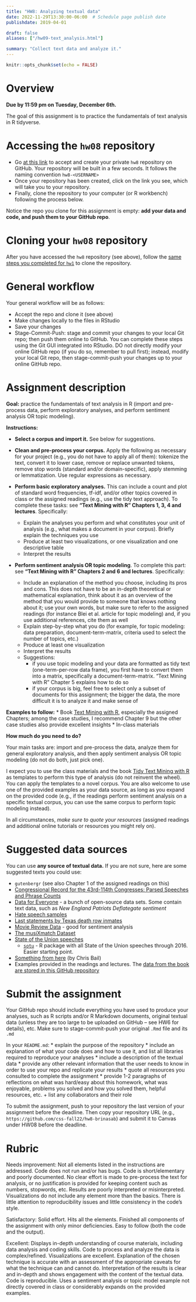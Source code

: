 ```yaml
---
title: "HW8: Analyzing textual data"
date: 2022-11-29T13:30:00-06:00  # Schedule page publish date
publishdate: 2019-04-01

draft: false
aliases: ["/hw09-text_analysis.html"]

summary: "Collect text data and analyze it."
---
```


```r
knitr::opts_chunk$set(echo = FALSE)
```

# Overview

**Due by 11:59 pm on Tuesday, December 6th.**

The goal of this assignment is to practice the fundamentals of text analysis in R tidyverse.


# Accessing the `hw08` repository

* Go [at this link](https://classroom.github.com/a/_IRchBke) to accept and create your private `hw8` repository on GitHub. Your repository will be built in a few seconds. It follows the naming convention `hw8-<USERNAME>`  
* Once your repository has been created, click on the link you see, which will take you to your repository. 
* Finally, clone the repository to your computer (or R workbench) following the process below.

Notice the repo you clone for this assignment is empty: **add your data and code, and push them to your GitHub repo**.


# Cloning your `hw08` repository

After you have accessed the `hw8` repository (see above), follow the [same steps you completed for `hw1`](/homework/edit-readme/) to clone the repository.


# General workflow

Your general workflow will be as follows:

* Accept the repo and clone it (see above)
* Make changes locally to the files in RStudio
* Save your changes
* Stage-Commit-Push: stage and commit your changes to your local Git repo; then push them online to GitHub. You can complete these steps using the Git GUI integrated into RStudio. DO not directly modify your online GitHub repo (if you do so, remember to pull first); instead, modify your local Git repo, then stage-commit-push your changes up to your online GitHub repo. 

# Assignment description

**Goal:** practice the fundamentals of text analysis in R (import and pre-process data, perform exploratory analyses, and perform sentiment analysis OR topic modeling).

**Instructions:**

* **Select a corpus and import it.** See below for suggestions. 

* **Clean and pre-process your corpus.** Apply the following as necessary for your project (e.g., you do not have to apply all of them): tokenize the text, convert it to lower case, remove or replace unwanted tokens, remove stop words (standard and/or domain-specific), apply stemming or lemmatization. Use regular expressions as necessary. 

* **Perform basic exploratory analyses.** This can include a count and plot of standard word frequencies, tf-idf, and/or other topics covered in class or the assigned readings (e.g., use the tidy text approach). To complete these tasks: see **“Text Mining with R” Chapters 1, 3, 4 and lectures**. Specifically:
    * Explain the analyses you perform and what constitutes your unit of analysis (e.g., what makes a document in your corpus). Briefly explain the techniques you use
    * Produce at least two visualizations, or one visualization and one descriptive table
    * Interpret the results

* **Perform sentiment analysis OR topic modeling**. To complete this part: see **“Text Mining with R” Chapters 2 and 6 and lectures**. 
Specifically:
  * Include an explanation of the method you choose, including its pros and cons. This does not have to be an in-depth theoretical or mathematical explanation, think about it as an overview of the method that you would provide to someone that knows nothing about it; use your own words, but make sure to refer to the assigned readings (for instance Blei et al. article for topic modeling) and, if you use additional references, cite them as well
  * Explain step-by-step what you do (for example, for topic modeling: data preparation, document-term-matrix, criteria used to select the number of topics, etc.)
  * Produce at least one visualization
  * Interpret the results
  * Suggestions: 
    * if you use topic modeling and your data are formatted as tidy text (one-term-per-row data frame), you first have to convert them into a matrix, specifically a document-term-matrix. "Text Mining with R”  Chapter 5 explains how to do so
    * if your corpus is big, feel free to select only a subset of documents for this assignment; the bigger the data, the more difficult it is to analyze it and make sense of 

**Examples to follow:**
* Book [Text Mining with R](https://www.tidytextmining.com/index.html), especially the assigned Chapters; among the case studies, I recommend Chapter 9 but the other case studies also provide excellent insights
* In-class materials 

**How much do you need to do?**

Your main tasks are: import and pre-process the data, analyze them for general exploratory analysis, and then apply sentiment analysis OR topic modeling (do not do both, just pick one). 

I expect you to use the class materials and the book [Tidy Text Mining with R](http://tidytextmining.com/) as templates to perform this type of analysis (do not reinvent the wheel). You can apply the templates to a novel corpus. You are also welcome to use one of the provided examples as your data source, as long as you expand on the provided code (e.g., if the readings perform sentiment analysis on a specific textual corpus, you can use the same corpus to perform topic modeling instead). 

In all circumstances, *make sure to quote your resources* (assigned readings and additional online tutorials or resources you might rely on).


# Suggested data sources

You can use **any source of textual data.** If you are not sure, here are some suggested texts you could use:

* `gutenbergr` (see also Chapter 1 of the assigned readings on this)
* [Congressional Record for the 43rd-114th Congresses: Parsed Speeches and Phrase Counts](https://data.stanford.edu/congress_text)
* [Data for Everyone](https://www.figure-eight.com/data-for-everyone/) - a bunch of open-source data sets. Some contain text data, such as *New England Patriots Deflategate sentiment*
* [Hate speech samples](https://github.com/t-davidson/hate-speech-and-offensive-language)
* [Last statements by Texas death row inmates](https://www.kaggle.com/mykhe1097/last-words-of-death-row-inmates)
* [Movie Review Data](http://www.cs.cornell.edu/people/pabo/movie-review-data/) - good for sentiment analysis
* [The musiXmatch Dataset](http://millionsongdataset.com/musixmatch/)
* [State of the Union speeches](http://www.presidency.ucsb.edu/sou.php)
    * [`sotu`](https://github.com/statsmaths/sotu) - R package with all State of the Union speeches through 2016. Easier starting point.
* [Something from here](https://docs.google.com/spreadsheets/d/1I7cvuCBQxosQK2evTcdL3qtglaEPc0WFEs6rZMx-xiE/edit#gid=0) (by Chris Bail)
* Examples provided in the readings and lectures. The [data from the book are stored in this GitHub repository](https://github.com/dgrtwo/tidy-text-mining) 


# Submit the assignment

Your GitHub repo should include everything you have used to produce your analyses, such as R scripts and/or R Markdown documents, original textual data (unless they are too large to be uploaded on GitHub – see HW6 for details), etc. Make sure to stage-commit-push your original `.Rmd` file and its `.md` 

In your `README.md`:
* explain the purpose of the repository
* include an explanation of what your code does and how to use it, and list all libraries required to reproduce your analyses 
* include a description of the textual data
* provide any other relevant information that the user needs to know in order to use your repo and replicate your results 
* quote all resources you consulted to complete the assignment
* provide 1-2 paragraphs of reflections on what was hard/easy about this homework, what was enjoyable, problems you solved and how you solved them, helpful resources, etc. + list any collaborators and their role

To submit the assignment, push to your repository the last version of your assignment before the deadline. Then copy your repository URL (e.g., `https://github.com/css-fall22/hw8-brinasab`) and submit it to Canvas under HW08 before the deadline.


# Rubric

Needs improvement: Not all elements listed in the instructions are addressed. Code does not run and/or has bugs. Code is short/elementary and poorly documented. No clear effort is made to pre-process the text for analysis, or no justification is provided for keeping content such as numbers, stopwords, etc. Results are poorly interpreted or misinterpreted. Visualizations do not include any element more than the basics. There is little attention to reproducibility issues and little consistency in the code's style.

Satisfactory: Solid effort. Hits all the elements. Finished all components of the assignment with only minor deficiencies. Easy to follow (both the code and the output). 

Excellent: Displays in-depth understanding of course materials, including data analysis and coding skills. Code to process and analyze the data is complex/refined. Visualizations are excellent. Explanation of the chosen technique is accurate with an assessment of the appropriate caveats for what the technique can and cannot do. Interpretation of the results is clear and in-depth and shows engagement with the content of the textual data. Code is reproducible. Uses a sentiment analysis or topic model example not directly covered in class or considerably expands on the provided examples.
